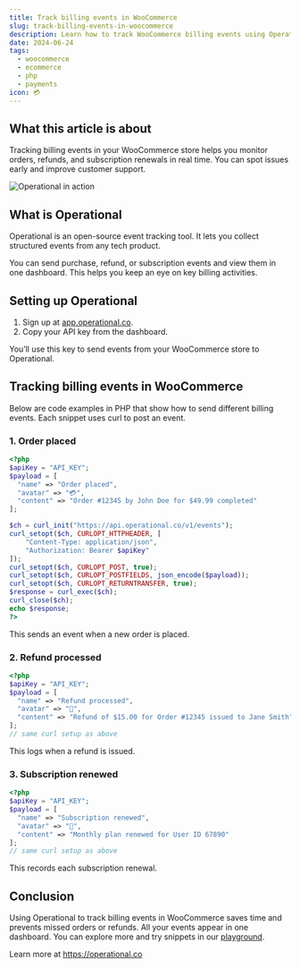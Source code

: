 ```yaml
---
title: Track billing events in WooCommerce
slug: track-billing-events-in-woocommerce
description: Learn how to track WooCommerce billing events using Operational to monitor purchases, refunds, and subscriptions in your store.
date: 2024-06-24
tags:
  - woocommerce
  - ecommerce
  - php
  - payments
icon: 💳
---
```


## What this article is about

Tracking billing events in your WooCommerce store helps you monitor orders, refunds, and subscription renewals in real time. You can spot issues early and improve customer support.

![Operational in action](https://operational.co/images/pitch/ops_insitu.jpg)

## What is Operational

Operational is an open-source event tracking tool. It lets you collect structured events from any tech product.

You can send purchase, refund, or subscription events and view them in one dashboard. This helps you keep an eye on key billing activities.

## Setting up Operational

1. Sign up at [app.operational.co](https://app.operational.co).
2. Copy your API key from the dashboard.

You’ll use this key to send events from your WooCommerce store to Operational.

## Tracking billing events in WooCommerce

Below are code examples in PHP that show how to send different billing events. Each snippet uses curl to post an event.

### 1. Order placed
```php
<?php
$apiKey = "API_KEY";
$payload = [
  "name" => "Order placed",
  "avatar" => "💳",
  "content" => "Order #12345 by John Doe for $49.99 completed"
];

$ch = curl_init("https://api.operational.co/v1/events");
curl_setopt($ch, CURLOPT_HTTPHEADER, [
    "Content-Type: application/json",
    "Authorization: Bearer $apiKey"
]);
curl_setopt($ch, CURLOPT_POST, true);
curl_setopt($ch, CURLOPT_POSTFIELDS, json_encode($payload));
curl_setopt($ch, CURLOPT_RETURNTRANSFER, true);
$response = curl_exec($ch);
curl_close($ch);
echo $response;
?>
```
This sends an event when a new order is placed.

### 2. Refund processed
```php
<?php
$apiKey = "API_KEY";
$payload = [
  "name" => "Refund processed",
  "avatar" => "💸",
  "content" => "Refund of $15.00 for Order #12345 issued to Jane Smith"
];
// same curl setup as above
```
This logs when a refund is issued.

### 3. Subscription renewed
```php
<?php
$apiKey = "API_KEY";
$payload = [
  "name" => "Subscription renewed",
  "avatar" => "🔄",
  "content" => "Monthly plan renewed for User ID 67890"
];
// same curl setup as above
```
This records each subscription renewal.

## Conclusion

Using Operational to track billing events in WooCommerce saves time and prevents missed orders or refunds. All your events appear in one dashboard. You can explore more and try snippets in our [playground](https://operational.co/playground).

Learn more at https://operational.co
